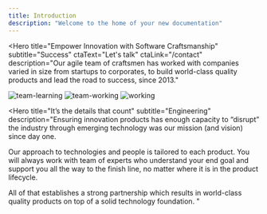 ```yaml
---
title: Introduction
description: "Welcome to the home of your new documentation"
---
```


<Hero
  title="Empower Innovation
  with Software Craftsmanship"
  subtitle="Success"
  ctaText="Let's talk"
  ctaLink="/contact"
  description="Our agile team of craftsmen has worked with companies varied in size
  from startups to corporates, to build world-class quality products and
  lead the road to success, since 2013."
>
<Section>
<Row gap="2xl">
<Image
  src="./images/home/team-learning.png"
  alt="team-learning"
/>
<Image
  src="./images/home/team-working.png"
  alt="team-working"
/>
<Image
  src="./images/home/working.png"
  alt="working"
/>
</Row>
</Section>
</Hero>

<Hero
  title="It’s the details that count"
  subtitle="Engineering"
  description="Ensuring innovation products has enough capacity to “disrupt” the industry through emerging
  technology was our mission (and vision) since day one.
  
  Our approach to technologies and people is tailored to each product. You will always work with
  team of experts who understand your end goal and support you all the way to the finish line, no
  matter where it is in the product lifecycle.
  
  All of that establishes a strong partnership which results in world-class quality products on top
  of a solid technology foundation.
  "
>
</Hero>
